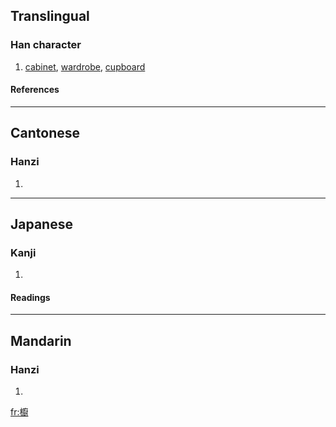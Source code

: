 {{see|橱|櫉}}

==Translingual==
===Han character===
{{Han char|rn=75|rad=木|as=15|sn=19|four=4094<sub>0</sub>|canj=木戈土戈 (DIGI)}}
# [[cabinet]], [[wardrobe]], [[cupboard]]
====References====
{{Han ref|kx=0561.111|hdz=21315.050|uh=6AE5|ud=27365|bh=C36F|bd=50031}}

----
==Cantonese==
===Hanzi===
{{yue-hanzi|jyut=|y=chyu4}}
# {{defn|Cantonese}}

----
==Japanese==
===Kanji===
{{ja-kanji|grade=|rs=木15}}
# {{defn|Japanese}} 
====Readings====
{{ja-readings|on=[[ちゅ]] (chu)|kun=[[ひつ]] (hitsu)}}

----
==Mandarin==
===Hanzi===
{{cmn-hanzi|sim=橱|pin=[[chú]] ([[chu2]])|wg=ch'u<sup>2</sup>}}
# {{defn|Mandarin}}

[[fr:櫥]]